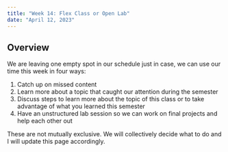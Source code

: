 ```yaml
---
title: "Week 14: Flex Class or Open Lab"
date: "April 12, 2023"
---
```


## Overview

We are leaving one empty spot in our schedule just in case, we can use our time this week in four ways:

1. Catch up on missed content
2. Learn more about a topic that caught our attention during the semester
3. Discuss steps to learn more about the topic of this class or to take advantage of what you learned this semester
4. Have an unstructured lab session so we can work on final projects and help each other out

These are not mutually exclusive. We will collectively decide what to do and I will update this page accordingly.